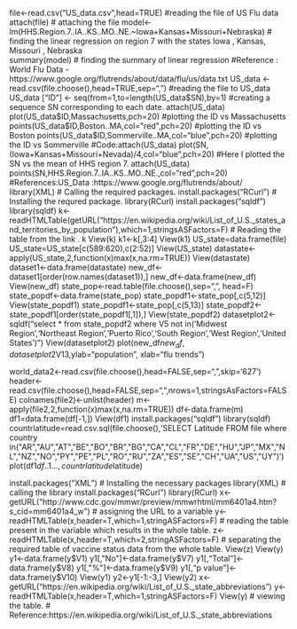 file<-read.csv("US_data.csv",head=TRUE) #reading the file of US Flu data
attach(file) # attaching the file
model<-lm(HHS.Region.7..IA..KS..MO..NE.~Iowa+Kansas+Missouri+Nebraska) # finding the linear regression on region 7 with the states Iowa , Kansas, Missouri , Nebraska  
summary(model) # finding the summary of linear regression 
#Reference : World Flu Data - https://www.google.org/flutrends/about/data/flu/us/data.txt
US_data <- read.csv(file.choose(),head=TRUE,sep=",") 
#reading the file to US_data
US_data ["ID"] <- seq(from=1,to=length(US_data$SN),by=1)
#creating a sequence SN corresponding to each date.
attach(US_data)
plot(US_data$ID,Massachusetts,pch=20) 
#plotting the ID vs Massachusetts
points(US_data$ID,Boston..MA,col="red",pch=20)
#plotting the ID vs Boston
points(US_data$ID,Sommerville..MA,col="blue",pch=20)
#plotting the ID vs Sommerville
#Code:attach(US_data)
plot(SN,(Iowa+Kansas+Missouri+Nevada)/4,col="blue",pch=20)
#Here I plotted the SN vs the mean of HHS region 7.
attach(US_data)
points(SN,HHS.Region.7..IA..KS..MO..NE.,col="red",pch=20)
#References:US_Data :https://www.google.org/flutrends/about/
library(XML) # Calling the required packages.
install.packages("RCurl") # Installing the requred package.
library(RCurl)
install.packages("sqldf")
library(sqldf)
k<-readHTMLTable(getURL("https://en.wikipedia.org/wiki/List_of_U.S._states_and_territories_by_population"),which=1,stringsASFactors=F) # Reading the table from the link .
k
View(k)
k1<-k[,3:4]
View(k1)
US_state=data.frame(file)
US_state=US_state[c(589:620),c(2:52)]
View(US_state)
datastate<-apply(US_state,2,function(x)max(x,na.rm=TRUE))
View(datastate)
dataset1<-data.frame(datastate)
new_df<-dataset1[order(row.names(dataset1)),]
new_df<-data.frame(new_df)
View(new_df)
state_pop<-read.table(file.choose(),sep=",", head=F)
state_popdf<-data.frame(state_pop)
state_popdf1<-state_pop[,c(5,12)]         
View(state_popdf1)
state_popdf1<-state_pop[,c(5,13)]
state_popdf2<-state_popdf1[order(state_popdf1[,1]),]
View(state_popdf2)
datasetplot2<-sqldf("select * from state_popdf2 where V5 not in('Midwest Region','Northeast Region','Puerto Rico','South Region','West Region','United States')")
View(datasetplot2)
plot(new_df$new_df,datasetplot2$V13,ylab="population", xlab="flu trends")

world_data2<-read.csv(file.choose(),head=FALSE,sep=",",skip='627')
header<-read.csv(file.choose(),head=FALSE,sep=",",nrows=1,stringsAsFactors=FALSE)
colnames(file2)<-unlist(header)
m<-apply(file2,2,function(x)max(x,na.rm=TRUE))
df<-data.frame(m)
df1=data.frame(df[-1,])
View(df1)
install.packages("sqldf")
library(sqldf)
countrlatitude=read.csv.sql(file.choose(),'SELECT Latitude FROM file where country in(\"AR\",\"AU\",\"AT\",\"BE\",\"BO\",\"BR\",\"BG\",\"CA\",\"CL\",\"FR\",\"DE\",\"HU\",\"JP\",\"MX\",\"NL\",\"NZ\",\"NO\",\"PY\",\"PE\",\"PL\",\"RO\",\"RU\",\"ZA\",\"ES\",\"SE\",\"CH\",\"UA\",\"US\",\"UY\")')
plot(df1$df..1...,countrlatitude$latitude)

install.packages("XML") # Installing the necessary packages 
library(XML) # calling the library
install.packages("RCurl")
library(RCurl)
x<-getURL("http://www.cdc.gov/mmwr/preview/mmwrhtml/mm6401a4.htm?s_cid=mm6401a4_w")  # assigning the URL to a variable 
y<-readHTMLTable(x,header=T,which=1,stringASFactors=F) # reading the table present in the variable which results in the whole table. 
z<-readHTMLTable(x,header=T,which=2,stringASFactors=F) # separating the required table of vaccine status data from the whole table.
View(z)
View(y)
y1<-data.frame(y$V1)
y1[,"No"]<-data.frame(y$V7)
y1[,"Total"]<-data.frame(y$V8)
y1[,"%"]<-data.frame(y$V9)
y1[,"p value"]<-data.frame(y$V10)
View(y1)
y2<-y1[-1:-3,]
View(y2)
x<-getURL("https://en.wikipedia.org/wiki/List_of_U.S._state_abbreviations")
y<-readHTMLTable(x,header=T,which=1,stringASFactors=F)
View(y) # viewing the table.
# Reference:https://en.wikipedia.org/wiki/List_of_U.S._state_abbreviations



